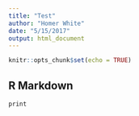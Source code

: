 ```yaml
---
title: "Test"
author: "Homer White"
date: "5/15/2017"
output: html_document
---
```


```r
knitr::opts_chunk$set(echo = TRUE)
```

## R Markdown

```r
print
```